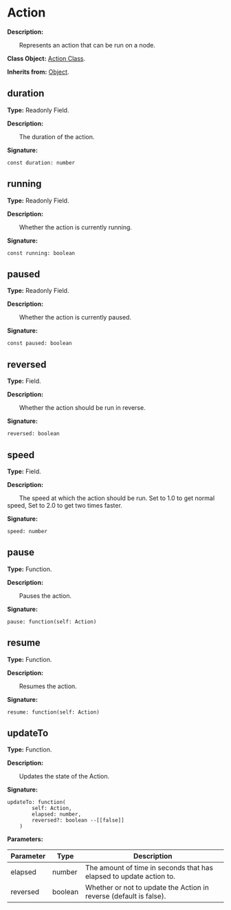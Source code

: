 
# Action

**Description:**

&emsp;&emsp;Represents an action that can be run on a node.

**Class Object:** [Action Class](/docs/api/Class%20Object/Action).

**Inherits from:** [Object](/docs/api/Class/Object).

## duration

**Type:** Readonly Field.

**Description:**

&emsp;&emsp;The duration of the action.

**Signature:**
```tl
const duration: number
```

## running

**Type:** Readonly Field.

**Description:**

&emsp;&emsp;Whether the action is currently running.

**Signature:**
```tl
const running: boolean
```

## paused

**Type:** Readonly Field.

**Description:**

&emsp;&emsp;Whether the action is currently paused.

**Signature:**
```tl
const paused: boolean
```

## reversed

**Type:** Field.

**Description:**

&emsp;&emsp;Whether the action should be run in reverse.

**Signature:**
```tl
reversed: boolean
```

## speed

**Type:** Field.

**Description:**

&emsp;&emsp;The speed at which the action should be run.
Set to 1.0 to get normal speed, Set to 2.0 to get two times faster.

**Signature:**
```tl
speed: number
```

## pause

**Type:** Function.

**Description:**

&emsp;&emsp;Pauses the action.

**Signature:**
```tl
pause: function(self: Action)
```

## resume

**Type:** Function.

**Description:**

&emsp;&emsp;Resumes the action.

**Signature:**
```tl
resume: function(self: Action)
```

## updateTo

**Type:** Function.

**Description:**

&emsp;&emsp;Updates the state of the Action.

**Signature:**
```tl
updateTo: function(
		self: Action,
		elapsed: number,
		reversed?: boolean --[[false]]
	)
```

**Parameters:**

| Parameter | Type | Description |
| --- | --- | --- |
| elapsed | number | The amount of time in seconds that has elapsed to update action to. |
| reversed | boolean | Whether or not to update the Action in reverse (default is false). |